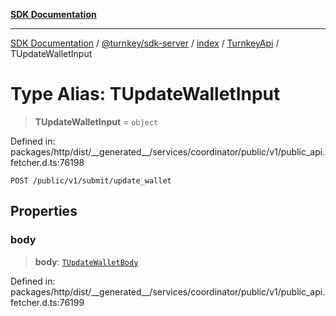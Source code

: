 [**SDK Documentation**](../../../../../../README.mdx)

***

[SDK Documentation](../../../../../../packages.mdx) / [@turnkey/sdk-server](../../../../README.mdx) / [index](../../../README.mdx) / [TurnkeyApi](../README.mdx) / TUpdateWalletInput

# Type Alias: TUpdateWalletInput

> **TUpdateWalletInput** = `object`

Defined in: packages/http/dist/\_\_generated\_\_/services/coordinator/public/v1/public\_api.fetcher.d.ts:76198

`POST /public/v1/submit/update_wallet`

## Properties

### body

> **body**: [`TUpdateWalletBody`](TUpdateWalletBody.mdx)

Defined in: packages/http/dist/\_\_generated\_\_/services/coordinator/public/v1/public\_api.fetcher.d.ts:76199
